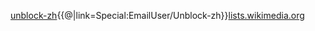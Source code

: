 [[Special:EmailUser/Unblock-zh|unblock-zh]]{{@|link=Special:EmailUser/Unblock-zh}}[[Special:EmailUser/Unblock-zh|lists.wikimedia.org]]<noinclude>
{{doc}}</noinclude>